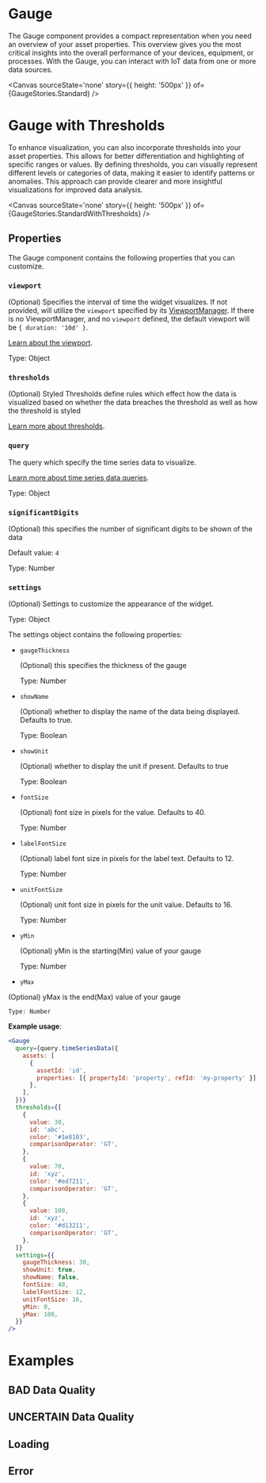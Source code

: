 

<Meta of={GaugeStories} />

# Gauge

The Gauge component provides a compact representation when you need an overview of your asset properties. This overview gives you the most critical insights into the overall performance of your devices, equipment, or processes. With the Gauge, you can interact with IoT data from one or more data sources.

<Canvas
  sourceState='none'
  story={{ height: '500px' }}
  of={GaugeStories.Standard}
/>

# Gauge with Thresholds

To enhance visualization, you can also incorporate thresholds into your asset properties. This allows for better differentiation and highlighting of specific ranges or values. By defining thresholds, you can visually represent different levels or categories of data, making it easier to identify patterns or anomalies. This approach can provide clearer and more insightful visualizations for improved data analysis.

<Canvas
  sourceState='none'
  story={{ height: '500px' }}
  of={GaugeStories.StandardWithThresholds}
/>

## Properties

The Gauge component contains the following properties that you can customize.

### `viewport`

(Optional) Specifies the interval of time the widget visualizes. If not provided, will utilize the `viewport` specified by its [ViewportManager](/docs/components-viewportmanager--docs).
If there is no ViewportManager, and no `viewport` defined, the default viewport will be `{ duration: '10d' }`.

[Learn about the viewport](/docs/core-viewport--docs).

Type: Object

### `thresholds`

(Optional) Styled Thresholds define rules which effect how the data is visualized based on whether the data breaches the threshold as well as how the threshold is styled

[Learn more about thresholds](/docs/core-thresholds--docs#thresholds).

### `query`

The query which specify the time series data to visualize.

[Learn more about time series data queries](/docs/core-time-series-data--docs).

Type: Object

### `significantDigits`

(Optional) this specifies the number of significant digits to be shown of the data

Default value: `4`

Type: Number

### `settings`

(Optional) Settings to customize the appearance of the widget.

Type: Object

The settings object contains the following properties:

- `gaugeThickness`

  (Optional) this specifies the thickness of the gauge

  Type: Number

- `showName`

  (Optional) whether to display the name of the data being displayed. Defaults to true.

  Type: Boolean

- `showUnit`

  (Optional) whether to display the unit if present. Defaults to true

  Type: Boolean

- `fontSize`

  (Optional) font size in pixels for the value. Defaults to 40.

  Type: Number

- `labelFontSize`

  (Optional) label font size in pixels for the label text. Defaults to 12.

  Type: Number

- `unitFontSize`

  (Optional) unit font size in pixels for the unit value. Defaults to 16.

  Type: Number

- `yMin`

  (Optional) yMin is the starting(Min) value of your gauge

  Type: Number

- `yMax`

(Optional) yMax is the end(Max) value of your gauge

    Type: Number

**Example usage**:

```jsx
<Gauge
  query={query.timeSeriesData({
    assets: [
      {
        assetId: 'id',
        properties: [{ propertyId: 'property', refId: 'my-property' }],
      },
    ],
  })}
  thresholds={[
    {
      value: 30,
      id: 'abc',
      color: '#1e8103',
      comparisonOperator: 'GT',
    },
    {
      value: 70,
      id: 'xyz',
      color: '#ed7211',
      comparisonOperator: 'GT',
    },
    {
      value: 100,
      id: 'xyz',
      color: '#d13211',
      comparisonOperator: 'GT',
    },
  ]}
  settings={{
    gaugeThickness: 30,
    showUnit: true,
    showName: false,
    fontSize: 40,
    labelFontSize: 12,
    unitFontSize: 16,
    yMin: 0,
    yMax: 100,
  }}
/>
```

# Examples

## BAD Data Quality

<Canvas sourceState='none' of={GaugeStories.BadDataQuality} />

## UNCERTAIN Data Quality

<Canvas sourceState='none' of={GaugeStories.UncertainDataQuality} />

## Loading

<Canvas sourceState='none' of={GaugeStories.Loading} />

## Error

<Canvas sourceState='none' of={GaugeStories.Error} />

